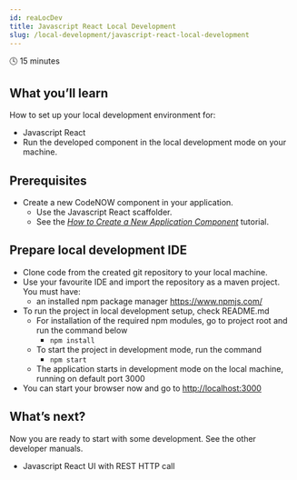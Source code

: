 ```yaml
---
id: reaLocDev
title: Javascript React Local Development
slug: /local-development/javascript-react-local-development
---
```


🕓 15 minutes 

## What you’ll learn

How to set up your local development environment for:
- Javascript React
- Run the developed component in the local development mode on your machine. 

## Prerequisites

- Create a new CodeNOW component in your application.
  - Use the Javascript React scaffolder.
  - See the *[How to Create a New Application Component](../admMan/creNewCom/)* tutorial.

## Prepare local development IDE

- Clone code from the created git repository to your local machine.
- Use your favourite IDE and import the repository as a maven project. You must have:
  - an installed npm package manager https://www.npmjs.com/
- To run the project in local development setup, check README.md
  - For installation of the required npm modules, go to project root and run the command below
    - ```npm install```
  - To start the project in development mode, run the command
    - ```npm start```
  - The application starts in development mode on the local machine, running on default port 3000
- You can start your browser now and go to [http://localhost:3000](http://localhost:3000)

## What’s next?

Now you are ready to start with some development. See the other developer manuals. 
- Javascript React UI with REST HTTP call
